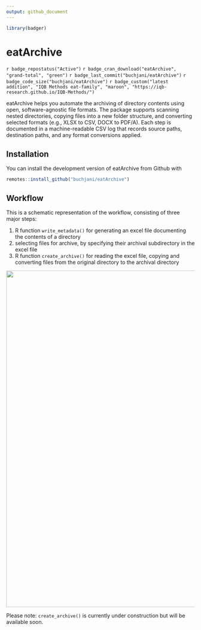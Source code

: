 ```yaml
---
output: github_document
---
```


<!-- README.md is generated from README.Rmd. Please edit that file -->

```r
library(badger)
```

# eatArchive

<!-- badges: start -->
`r badge_repostatus("Active")`
`r badge_cran_download("eatArchive", "grand-total", "green")`
`r badge_last_commit("buchjani/eatArchive")`
`r badge_code_size("buchjani/eatArchive")`
`r badge_custom("latest addition", "IQB Methods eat-family", "maroon", "https://iqb-research.github.io/IQB-Methods/")`
<!-- badges: end -->

eatArchive helps you automate the archiving of directory contents using open, software-agnostic file formats. The package supports scanning nested directories, copying files into a new folder structure, and converting selected formats (e.g., XLSX to CSV, DOCX to PDF/A). Each step is documented in a machine-readable CSV log that records source paths, destination paths, and any format conversions applied.


## Installation

You can install the development version of eatArchive from Github with

``` r
remotes::install_github("buchjani/eatArchive")
```

## Workflow

This is a schematic representation of the workflow, consisting of three major steps: 

1. R function `write_metadata()` for generating an excel file documenting the contents of a directory  
2. selecting files for archive, by specifying their archival subdirectory in the excel file 
3. R function `create_archive()` for reading the excel file, copying and converting files from the original directory to the archival directory 

![](./man/figures/README-workflow.png){#id .class width=900px}

Please note: `create_archive()` is currently under construction but will be available soon.
